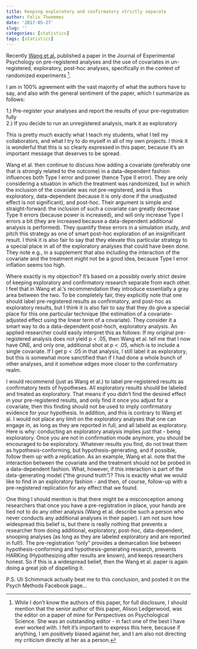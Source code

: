 ```yaml
---
title: Keeping exploratory and confirmatory strictly separate
author: Felix Thoemmes
date: '2017-05-27'
slug: ''
categories: [statistics]
tags: [statistics]
---
```


Recently [Wang et al.](http://www.sciencedirect.com/science/article/pii/S0022103116308095) published a paper in the Journal of Experimental Psychology on pre-registered analyses and the use of covariates in un-registered, exploratory, post-hoc analyses, specifically in the context of randomized experiments [^1].

I am in 100% agreement with the vast majority of what the authors have to say, and also with the general sentiment of the paper, which I summarize as follows: 

1.) Pre-register your analyses and report the results of your pre-registration fully  
2.) If you decide to run an unregistered analysis, mark it as exploratory

This is pretty much exactly what I teach my students, what I tell my collaborators, and what I try to do myself in all of my own projects. I think it is wonderful that this is so clearly expressed in this paper, because it's an important message that deserves to be spread. 

Wang et al. then continue to discuss how adding a covariate (preferably one that is strongly related to the outcome) in a data-dependent fashion influences both Type I error and power (hence Type II error). They are only considering a situation in which the treatment was randomized, but in which the inclusion of the covariate was not pre-registered, and is thus exploratory, data-dependent (because it is only done if the unadjusted effect is not significant), and post-hoc. Their argument is simple and straight-forward: the inclusion of such a covariate can greatly decrease Type II errors (because power is increased), and will only increase Type I errors a bit (they are increased because a data-dependent additional analysis is performed). They quantify these errors in a simulation study, and pitch this strategy as one of smart post-hoc exploration of an insignificant result. I think it is also fair to say that they elevate this particular strategy to a special place in all of the exploratory analyses that could have been done. They note e.g., in a supplement that also including the interaction of the covariate and the treatment might not be a good idea, because Type I error inflation seems too high. 

Where exactly is my objection? It's based on a possibly overly strict desire of keeping exploratory and confirmatory research separate from each other. I feel that in Wang et al.'s recommendation they introduce essentially a gray area between the two. To be completely fair, they explicitly note that one should label pre-registered results as confirmatory, and post-hoc as exploratory results, but I think it is also fair to say that they do give a special place for this one particular technique (the estimation of a covariate-adjusted effect using the linear term of a covariate). They consider it a smart way to do a data-dependent post-hoch, exploratory analysis. An applied researcher could easily interpret this as follows: If my original pre-registered analysis does not yield p < .05, then Wang et al. tell me that I now have ONE, and only one, additional shot at p < .05, which is to include a single covariate. If I get p < .05 in that analysis, I still label it as exploratory, but this is somewhat more sanctified than if I had done a whole bunch of other analyses, and it somehow edges more closer to the confirmatory realm.

I would recommend (just as Wang et al.) to label pre-registered results as confirmatory tests of hypotheses. All exploratory results should be labeled and treated as exploratory. That means if you didn't find the desired effect in your pre-registered results, and only find it once you adjust for a covariate, then this finding should not be used to imply confirmatory evidence for your hypothesis. In addition, and this is contrary to Wang et al. I would not place any limit on the exploratory analyses that one can engage in, as long as they are reported in full, and all labeld as exploratory. Here is why: conducting an exploratory analysis implies just that - being exploratory. Once you are not in confirmation mode anymore, you should be encouraged to be exploratory. Whatever results you find, do not treat them as hypothesis-conforming, but hypothesis-generating, and if possible, follow them up with a replication. As an example, Wang et al. note that the interaction between the covariate and the treatment should not be probed in a data-dependent fashion. What, however, if this interaction is part of the data-generating model ("the ground truth")? This is exactly what we would like to find in an exploratory fashion - and then, of course, follow-up with a pre-registered replication for any effect that we found. 

One thing I should mention is that there might be a misconception among researchers that once you have a pre-registration in place, your hands are tied not to do any other analysis (Wang et al. describe such a person who never conducts any additional analyses in their paper). I am not sure how widespread this belief is, but there is really nothing that prevents a researcher from doing additional, exploratory, post-hoc, data-dependent, snooping analyses (as long as they are labeled exploratory and are reported in full!). The pre-registration "only" provides a demarcation line between hypothesis-conforming and hypothesis-generating research, prevents HARKing (Hypothesizing after results are known), and keeps researchers honest. So if this is a widespread belief, then the Wang et al. paper is again doing a great job of dispelling it. 

P.S.
Uli Schimmack actually beat me to this conclusion, and posted it on the Psych Methods Facebook page...

[^1]: While I don't know the authors of this paper, for full disclosure, I should mention that the senior author of this paper, Alison Ledgerwood, was the editor on a paper of mine for Perspectives on  Psychological Science. She was an outstanding editor - in fact one of the best I have ever worked with. I felt it's important to express this here, because if anything, I am positively biased against her, and I am also not directing my criticism directly at her as a person. 